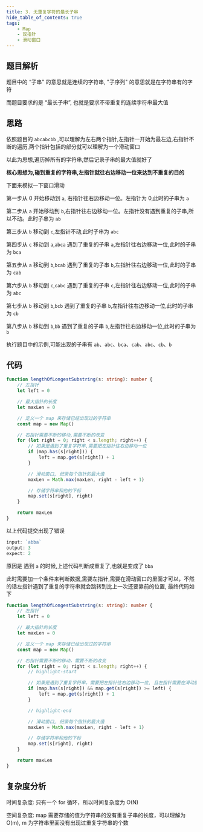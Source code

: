 ```yaml
---
title: 3. 无重复字符的最长子串
hide_table_of_contents: true
tags:
    - Map
    - 双指针
    - 滑动窗口
---
```



## 题目解析

题目中的 “子串” 的意思就是连续的字符串, "子序列" 的意思就是在字符串有的字符

而题目要求的是 “最长子串”, 也就是要求不带重复的连续字符串最大值

<Tabs>
<TabItem value="1" label="双指针解法" default>

## 思路

依照题目的 `abcabcbb` ,可以理解为左右两个指针,左指针一开始为最左边,右指针不断的遍历,两个指针包括的部分就可以理解为一个滑动窗口

以此为思想,遍历掉所有的字符串,然后记录子串的最大值就好了

**核心思想为,碰到重复的字符串,左指针就往右边移动一位来达到不重复的目的**

下面来模拟一下窗口滑动

第一步从 0 开始移动到 `a`, 右指针往右边移动一位。左指针为 0,此时的子串为 `a`

第二步从 `a` 开始移动到 `b`,右指针往右边移动一位。左指针没有遇到重复的子串,所以不动。此时子串为 `ab`

第三步从 `b` 移动到 `c`,左指针不动,此时子串为 `abc`

第四步从 `c` 移动到 `a`,`abca` 遇到了重复的子串 `a`,左指针往右边移动一位,此时的子串为 `bca`

第五步从 `a` 移动到 `b`,`bcab` 遇到了重复的子串 `b`,左指针往右边移动一位,此时的子串为 `cab`

第六步从 `b` 移动到 `c`,`cabc` 遇到了重复的子串 `c`,左指针往右边移动一位,此时的子串为 `abc`

第七步从 `b` 移动到 `b`,`bcb` 遇到了重复的子串 `b`,左指针往右边移动一位,此时的子串为 `cb`

第八步从 `b` 移动到 `b`,`bb` 遇到了重复的子串 `b`,左指针往右边移动一位,此时的子串为 `b`

执行题目中的示例,可能出现的子串有 `ab`、`abc`、`bca`、`cab`、`abc`、`cb`、`b`

## 代码

```ts
function lengthOfLongestSubstring(s: string): number {
    // 左指针
    let left = 0

    // 最大指针的长度
    let maxLen = 0

    // 定义一个 map 来存储已经出现过的字符串
    const map = new Map()

    // 右指针需要不断的移动,需要不断的改变
    for (let right = 0; right < s.length; right++) {
        // 如果是遇到了重复字符串,需要把左指针往右边移动一位
        if (map.has(s[right])) {
            left = map.get(s[right]) + 1
        }

        // 滑动窗口, 纪录每个指针的最大值
        maxLen = Math.max(maxLen, right - left + 1)

        // 存储字符串和他的下标
        map.set(s[right], right)
    }

    return maxLen
}
```

以上代码提交出现了错误

```ts
input: `abba`
output: 3
expect: 2
```

原因是 遇到 `a` 的时候,上述代码判断成重复了,也就是变成了 `bba`

此时需要加一个条件来判断数据,需要左指针,需要在滑动窗口的里面才可以，不然的话左指针遇到了重复的字符串就会跳转到比上一次还要靠前的位置, 最终代码如下

```ts
function lengthOfLongestSubstring(s: string): number {
    // 左指针
    let left = 0

    // 最大指针的长度
    let maxLen = 0

    // 定义一个 map 来存储已经出现过的字符串
    const map = new Map()

    // 右指针需要不断的移动，需要不断的改变
    for (let right = 0; right < s.length; right++) {
        // highlight-start

        // 如果是遇到了重复字符串，需要把左指针往右边移动一位, 且左指针需要在滑动窗口内
        if (map.has(s[right]) && map.get(s[right]) >= left) {
            left = map.get(s[right]) + 1
        }

        // highlight-end

        // 滑动窗口, 纪录每个指针的最大值
        maxLen = Math.max(maxLen, right - left + 1)

        // 存储字符串和他的下标
        map.set(s[right], right)
    }

    return maxLen
}
```

## 复杂度分析

时间复杂度: 只有一个 for 循环，所以时间复杂度为 O(N)

空间复杂度: map 需要存储的值为字符串的没有重复子串的长度，可以理解为 O(m), m 为字符串里面没有出现过重复字符串的个数

</TabItem>
</Tabs>

